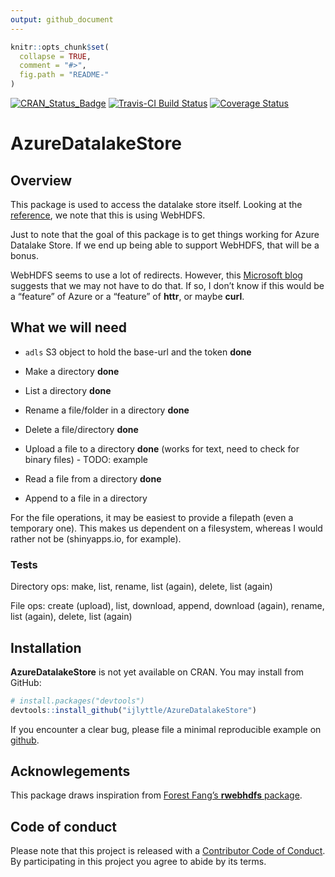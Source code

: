 ```yaml
---
output: github_document
---
```


<!-- README.md is generated from README.Rmd. Please edit that file -->

```r
knitr::opts_chunk$set(
  collapse = TRUE,
  comment = "#>",
  fig.path = "README-"
)
```

[![CRAN_Status_Badge](http://www.r-pkg.org/badges/version/AzureDatalakeStore)](https://cran.r-project.org/package=AzureDatalakeStore)
[![Travis-CI Build Status](https://travis-ci.org/ijlyttle/AzureDatalakeStore.svg?branch=master)](https://travis-ci.org/ijlyttle/AzureDatalakeStore)
[![Coverage Status](https://img.shields.io/codecov/c/github/ijlyttle/AzureDatalakeStore/master.svg)](https://codecov.io/github/ijlyttle/AzureDatalakeStore?branch=master)

# AzureDatalakeStore

## Overview

This package is used to access the datalake store itself. Looking at the [reference](https://docs.microsoft.com/en-us/rest/api/datalakestore/webhdfs-filesystem-apis), we note that this is using WebHDFS.

Just to note that the goal of this package is to get things working for Azure Datalake Store. If we end up being able to support WebHDFS, that will be a bonus.

WebHDFS seems to use a lot of redirects. However, this [Microsoft blog](https://blogs.msdn.microsoft.com/microsoftrservertigerteam/2017/03/14/using-r-to-perform-filesystem-operations-on-azure-data-lake-store/) suggests that we may not have to do that. If so, I don't know if this would be a "feature" of Azure or a "feature" of **httr**, or maybe **curl**.

## What we will need

* `adls` S3 object to hold the base-url and the token **done**

* Make a directory **done**

* List a directory **done**

* Rename a file/folder in a directory **done**

* Delete a file/directory **done**

* Upload a file to a directory  **done** (works for text, need to check for binary files) - TODO: example

* Read a file from a directory **done**

* Append to a file in a directory

For the file operations, it may be easiest to provide a filepath (even a temporary one). This makes us dependent on a filesystem, whereas I would rather not be (shinyapps.io, for example).

### Tests

Directory ops: make, list, rename, list (again), delete, list (again)

File ops: create (upload), list, download, append, download (again), rename, list (again), delete, list (again)

## Installation

__AzureDatalakeStore__ is not yet available on CRAN. You may install from GitHub:

```r
# install.packages("devtools")
devtools::install_github("ijlyttle/AzureDatalakeStore")
```

If you encounter a clear bug, please file a minimal reproducible example on [github](https://github.com/ijlyttle/AzureDatalakeStore/issues). 

## Acknowlegements

This package draws inspiration from [Forest Fang's **rwebhdfs** package](https://github.com/saurfang/rwebhdfs).

## Code of conduct

Please note that this project is released with a [Contributor Code of Conduct](CONDUCT.md). By participating in this project you agree to abide by its terms.
